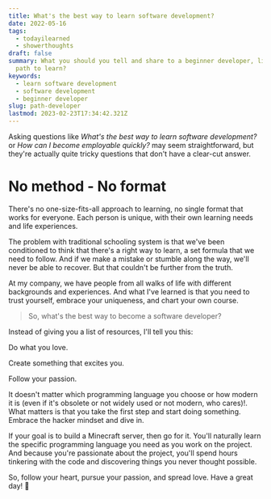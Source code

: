 ```yaml
---
title: What's the best way to learn software development?
date: 2022-05-16
tags:
  - todayilearned
  - showerthoughts
draft: false
summary: What you should you tell and share to a beginner developer, like what the best
  path to learn?
keywords:
  - learn software development
  - software development
  - beginner developer
slug: path-developer
lastmod: 2023-02-23T17:34:42.321Z
---
```


Asking questions like _What's the best way to learn software development?_ or _How can I become employable quickly?_ may seem straightforward, but they're actually quite tricky questions that don't have a clear-cut answer.

# No method - No format

There's no one-size-fits-all approach to learning, no single format that works for everyone. Each person is unique, with their own learning needs and life experiences.

The problem with traditional schooling system is that we've been conditioned to think that there's a right way to learn, a set formula that we need to follow. And if we make a mistake or stumble along the way, we'll never be able to recover. But that couldn't be further from the truth.

At my company, we have people from all walks of life with different backgrounds and experiences. And what I've learned is that you need to trust yourself, embrace your uniqueness, and chart your own course.

> So, what's the best way to become a software developer?

Instead of giving you a list of resources, I'll tell you this:

Do what you love.

Create something that excites you.

Follow your passion.

It doesn't matter which programming language you choose or how modern it is (even if it's obsolete or not widely used or not modern, who cares)!. What matters is that you take the first step and start doing something. Embrace the hacker mindset and dive in.

If your goal is to build a Minecraft server, then go for it. You'll naturally learn the specific programming language you need as you work on the project. And because you're passionate about the project, you'll spend hours tinkering with the code and discovering things you never thought possible.

So, follow your heart, pursue your passion, and spread love. Have a great day! 🧰
